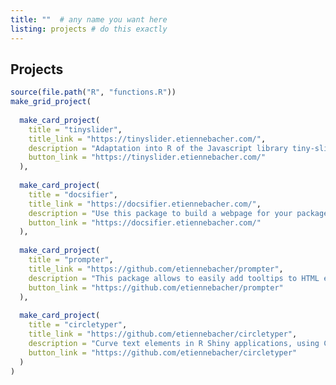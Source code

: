 ```yaml
---
title: ""  # any name you want here
listing: projects # do this exactly
---
```


## Projects

```r
source(file.path("R", "functions.R"))
make_grid_project(
  
  make_card_project(
    title = "tinyslider",
    title_link = "https://tinyslider.etiennebacher.com/",
    description = "Adaptation into R of the Javascript library tiny-slider.js. This package creates carousels in interactive environments, such as R Shiny.",
    button_link = "https://tinyslider.etiennebacher.com/"
  ),
  
  make_card_project(
    title = "docsifier",
    title_link = "https://docsifier.etiennebacher.com/",
    description = "Use this package to build a webpage for your package/project documentation. It is the adaptation of docsify.js.",
    button_link = "https://docsifier.etiennebacher.com/"
  ),
  
  make_card_project(
    title = "prompter",
    title_link = "https://github.com/etiennebacher/prompter",
    description = "This package allows to easily add tooltips to HTML elements in R Shiny applications. It uses hint.css under the hood.",
    button_link = "https://github.com/etiennebacher/prompter"
  ),
  
  make_card_project(
    title = "circletyper",
    title_link = "https://github.com/etiennebacher/circletyper",
    description = "Curve text elements in R Shiny applications, using Circletype.js.",
    button_link = "https://github.com/etiennebacher/circletyper"
  )
)
```
